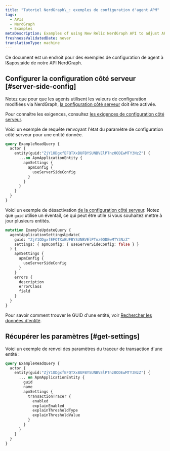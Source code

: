 ```yaml
---
title: "Tutoriel NerdGraph\_: exemples de configuration d'agent APM"
tags:
  - APIs
  - NerdGraph
  - Examples
metaDescription: Examples of using New Relic NerdGraph API to adjust APM
freshnessValidatedDate: never
translationType: machine
---
```


Ce document est un endroit pour des exemples de configuration de <InlinePopover type="apm" />agent à l&amp;apos;aide de notre API NerdGraph.

## Configurer la configuration côté serveur [#server-side-config]

Notez que pour que les agents <InlinePopover type="apm" />utilisent les valeurs de configuration modifiées via NerdGraph, [la configuration côté serveur](/docs/apm/agents/manage-apm-agents/configuration/server-side-agent-configuration#requirements) doit être activée.

Pour connaître les exigences, consultez [les exigences de configuration côté serveur](/docs/apm/agents/manage-apm-agents/configuration/server-side-agent-configuration#requirements).

Voici un exemple de requête renvoyant l&apos;état du paramètre de configuration côté serveur pour une entité donnée.

```graphql
query ExampleReadQuery {
  actor {
    entity(guid:"ZjY1ODgxfEFQTXxBUFBYSUNBVElPTnz0ODEwMTY3NzZ") {
      ...on ApmApplicationEntity {
        apmSettings {
          apmConfig {
            useServerSideConfig
          }
        }
      }
    }
  }
}
```

Voici un exemple de désactivation [de la configuration côté serveur](/docs/apm/agents/manage-apm-agents/configuration/server-side-agent-configuration). Notez que `guid` utilise un éventail, ce qui peut être utile si vous souhaitez mettre à jour plusieurs entités.

```graphql
mutation ExampleUpdateQuery {
  agentApplicationSettingsUpdate(
    guid: "ZjY1ODgxfEFQTXxBUFBYSUNBVElPTnz0ODEwMTY3NzZ"
    settings: { apmConfig: { useServerSideConfig: false } }
  ) {
    apmSettings {
      apmConfig {
        useServerSideConfig
      }
    }
    errors {
      description
      errorClass
      field
    }
  }
}
```

Pour savoir comment trouver le GUID d&apos;une entité, voir [Rechercher les données d&apos;entité](/docs/new-relic-one/use-new-relic-one/core-concepts/what-entity-new-relic/#find).

## Récupérer les paramètres [#get-settings]

Voici un exemple de renvoi des paramètres du traceur de transaction d&apos;une entité :

```graphql
query ExampleReadQuery {
  actor {
    entity(guid:"ZjY1ODgxfEFQTXxBUFBYSUNBVElPTnz0ODEwMTY3NzZ") {
      ... on ApmApplicationEntity {
        guid
        name
        apmSettings {
          transactionTracer {
            enabled
            explainEnabled
            explainThresholdType
            explainThresholdValue
          }
        }
      }
    }
  }
}
```